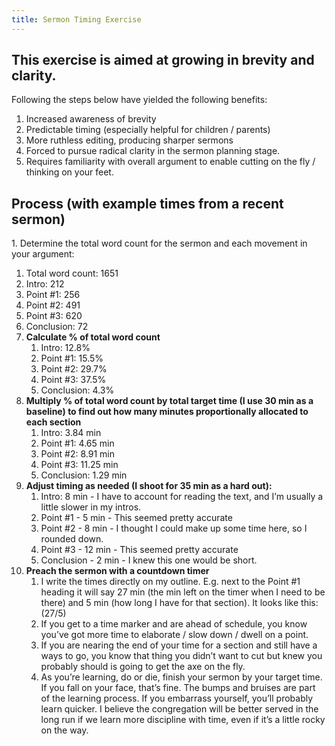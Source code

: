 ```yaml
---
title: Sermon Timing Exercise
---
```



## This exercise is aimed at growing in brevity and clarity.

Following the steps below have yielded the following benefits:


  1. Increased awareness of brevity
  2. Predictable timing (especially helpful for children / parents)
  3. More ruthless editing, producing sharper sermons
  4. Forced to pursue radical clarity in the sermon planning stage.
  5. Requires familiarity with overall argument to enable cutting on the fly / thinking on your feet.


## Process (with example times from a recent sermon)
<Steps>
1. Determine the total word count for the sermon and each movement in your argument:

   1. Total word count: 1651
   2. Intro: 212
   3. Point #1: 256
   4. Point #2: 491
   5. Point #3: 620
   6. Conclusion: 72
2. **Calculate % of total word count**
   1. Intro: 12.8%
   2. Point #1: 15.5%
   3. Point #2: 29.7%
   4. Point #3: 37.5%
   5. Conclusion: 4.3%
3. **Multiply % of total word count by total target time (I use 30 min as a baseline) to find out how many minutes proportionally allocated to each section**
   1. Intro: 3.84 min
   2. Point #1: 4.65 min
   3. Point #2: 8.91 min
   4. Point #3: 11.25 min
   5. Conclusion: 1.29 min
4. **Adjust timing as needed (I shoot for 35 min as a hard out):**
   1. Intro: 8 min - I have to account for reading the text, and I’m usually a little slower in my intros.
   2. Point #1 - 5 min - This seemed pretty accurate
   3. Point #2 - 8 min - I thought I could make up some time here, so I rounded down.
   4. Point #3 - 12 min - This seemed pretty accurate
   5. Conclusion - 2 min - I knew this one would be short.
5. **Preach the sermon with a countdown timer**
   1. I write the times directly on my outline. E.g. next to the Point #1 heading it will say 27 min (the min left on the timer when I need to be there) and 5 min (how long I have for that section). It looks like this: (27/5)
   2. If you get to a time marker and are ahead of schedule, you know you’ve got more time to elaborate / slow down / dwell on a point.
   3. If you are nearing the end of your time for a section and still have a ways to go, you know that thing you didn’t want to cut but knew you probably should is going to get the axe on the fly.
   4. As you’re learning, do or die, finish your sermon by your target time. If you fall on your face, that’s fine. The bumps and bruises are part of the learning process. If you embarrass yourself, you’ll probably learn quicker. I believe the congregation will be better served in the long run if we learn more discipline with time, even if it’s a little rocky on the way.
</Steps>
